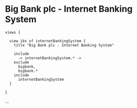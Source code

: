
# Big Bank plc - Internet Banking System

```
views {

  view ibs of internetBankingSystem {
    title "Big Bank plc - Internet Banking System"

    include
      -> internetBankingSystem.* ->
    exclude
      bigbank,
      bigbank.*
    include
      internetBankingSystem
  }

}
```

...

<LikeC4View viewId="ibs"/>
